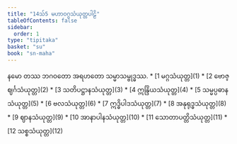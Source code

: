 ```yaml
---
title: "14သ်5 မဟာဝဂ္ဂသံယုတ္တပါဠိ"
tableOfContents: false
sidebar:
  order: 1
type: "tipitaka"
basket: "su"
book: "sn-maha"
---
```


<Paragraph number="1" type="center" book="sn-maha">
နမော တဿ ဘဂဝတော အရဟတော သမ္မာသမ္ဗုဒ္ဓဿ.

</Paragraph>

<TableOfContents book="sn-maha" section="14">
* [1 မဂ္ဂသံယုတ္တ](1)
* [2 ဗောဇ္ဈင်္ဂသံယုတ္တ](2)
* [3 သတိပဋ္ဌာနသံယုတ္တ](3)
* [4 ဣန္ဒြိယသံယုတ္တ](4)
* [5 သမ္မပ္ပဓာနသံယုတ္တ](5)
* [6 ဗလသံယုတ္တ](6)
* [7 ဣဒ္ဓိပါဒသံယုတ္တ](7)
* [8 အနုရုဒ္ဓသံယုတ္တ](8)
* [9 ဈာနသံယုတ္တ](9)
* [10 အာနာပါနသံယုတ္တ](10)
* [11 သောတာပတ္တိသံယုတ္တ](11)
* [12 သစ္စသံယုတ္တ](12)
</TableOfContents>